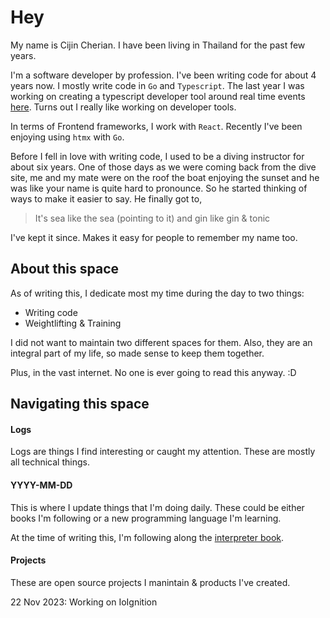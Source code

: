 # Hey
 
My name is Cijin Cherian. I have been living in Thailand for the past few years.

I'm a software developer by profession. I've been writing code for about 4 years now. I mostly write
code in `Go` and `Typescript`. The last year I was working on creating a typescript developer tool around
real time events [here](https://www.npmjs.com/package/@amityco/ts-sdk). Turns out I really like working on
developer tools.

In terms of Frontend frameworks, I work with `React`. Recently I've been enjoying using `htmx` with `Go`.

Before I fell in love with writing code, I used to be a diving instructor for about six years.
One of those days as we were coming back from the dive site, me and my mate were on the roof the boat
enjoying the sunset and he was like your name is quite hard to pronounce. So he started thinking of 
ways to make it easier to say. He finally got to, 
> It's sea like the sea (pointing to it) and gin like gin & tonic

I've kept it since. Makes it easy for people to remember my name too.

## About this space

As of writing this, I dedicate most my time during the day to two things:
  * Writing code
  * Weightlifting & Training

I did not want to maintain two different spaces for them. Also, they are an integral
part of my life, so made sense to keep them together.

Plus, in the vast internet. No one is ever going to read this anyway. :D

## Navigating this space

#### Logs

Logs are things I find interesting or caught my attention. These are mostly all technical
things.

#### YYYY-MM-DD

This is where I update things that I'm doing daily. These could be either books I'm following 
or a new programming language I'm learning.

At the time of writing this, I'm following along the [interpreter book](https://interpreterbook.com/).

#### Projects

These are open source projects I manintain & products I've created.

22 Nov 2023: Working on IoIgnition

